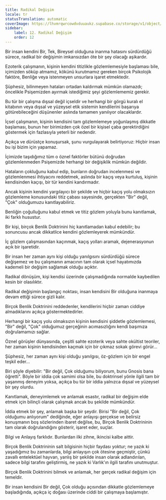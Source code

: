 ```yaml
---
title: Radikal Değişim
locale: tr
statusTranslation: automatic
coverImage: https://lhvmrqwrcowdvduuaukz.supabase.co/storage/v1/object/public/strapi-uploads/small_cover-tratado-de-psicologia-revolucionaria.webp-5e15e1cec4e0ebebcde5d7fc7565d8fd.webp
sidebar:
    label: 12. Radikal Değişim
    order: 12
---
```

Bir insan kendini Bir, Tek, Bireysel olduğuna inanma hatasını sürdürdüğü sürece, radikal bir değişimin imkansızdan öte bir şey olacağı aşikardır.

Ezoterik çalışmanın, kişinin kendini titizlikle gözlemlemesiyle başlaması bile, içimizden söküp atmamız, kökünü kurutmamız gereken birçok Psikolojik faktöre, Benliğe veya istenmeyen unsurlara işaret etmektedir.

Şüphesiz, bilinmeyen hataları ortadan kaldırmak mümkün olamazdı; öncelikle Psişemizden ayırmak istediğimiz şeyi gözlemlememiz gerekir.

Bu tür bir çalışma dışsal değil içseldir ve herhangi bir görgü kuralı el kitabının veya dışsal ve yüzeysel etik sistemin kendilerini başarıya götürebileceğini düşünenler aslında tamamen yanılıyor olacaklardır.

İçsel çalışmanın, kişinin kendisini tam gözlemlemeye yoğunlaşmış dikkatle başlaması, bunun her birimizden çok özel bir kişisel çaba gerektirdiğini göstermek için fazlasıyla yeterli bir nedendir.

Açıkça ve dürüstçe konuşursak, şunu vurgulayarak belirtiyoruz: Hiçbir insan bu işi bizim için yapamaz.

İçimizde taşıdığımız tüm o öznel faktörler bütünü doğrudan gözlemlenmeden Psişemizde herhangi bir değişiklik mümkün değildir.

Hataların çokluğunu kabul edip, bunların doğrudan incelenmesi ve gözlemlenmesi ihtiyacını reddetmek, aslında bir kaçış veya kurtuluş, kişinin kendisinden kaçışı, bir tür kendini kandırmadır.

Ancak kişinin kendini yargılayıcı bir şekilde ve hiçbir kaçış yolu olmaksızın gözlemleme konusundaki titiz çabası sayesinde, gerçekten "Bir" değil, "Çok" olduğumuzu kanıtlayabiliriz.

Benliğin çoğulluğunu kabul etmek ve titiz gözlem yoluyla bunu kanıtlamak, iki farklı husustur.

Bir kişi, birçok Benlik Doktrinini hiç kanıtlamadan kabul edebilir; bu sonuncusu ancak dikkatlice kendini gözlemleyerek mümkündür.

İç gözlem çalışmasından kaçınmak, kaçış yolları aramak, dejenerasyonun açık bir işaretidir.

Bir insan her zaman aynı kişi olduğu yanılgısını sürdürdüğü sürece değişemez ve bu çalışmanın amacının tam olarak içsel hayatımızda kademeli bir değişim sağlamak olduğu açıktır.

Radikal dönüşüm, kişi kendisi üzerinde çalışmadığında normalde kaybedilen kesin bir olasılıktır.

Radikal değişimin başlangıç noktası, insan kendisini Bir olduğuna inanmaya devam ettiği sürece gizli kalır.

Birçok Benlik Doktrinini reddedenler, kendilerini hiçbir zaman ciddiye almadıklarını açıkça göstermektedirler.

Herhangi bir kaçış yolu olmaksızın kişinin kendisini şiddetle gözlemlemesi, "Bir" değil, "Çok" olduğumuz gerçeğinin acımasızlığını kendi başımıza doğrulamamızı sağlar.

Öznel görüşler dünyasında, çeşitli sahte ezoterik veya sahte okültist teoriler, her zaman kişinin kendisinden kaçmak için bir çıkmaz sokak görevi görür...

Şüphesiz, her zaman aynı kişi olduğu yanılgısı, öz-gözlem için bir engel teşkil eder...

Biri şöyle diyebilir: "Bir değil, Çok olduğumu biliyorum, bunu Gnosis bana öğretti". Böyle bir iddia çok samimi olsa bile, bu doktrinsel yönle ilgili tam bir yaşanmış deneyim yoksa, açıkça bu tür bir iddia yalnızca dışsal ve yüzeysel bir şey olurdu.

Kanıtlamak, deneyimlemek ve anlamak esastır, radikal bir değişim elde etmek için bilinçli olarak çalışmak ancak bu şekilde mümkündür.

İddia etmek bir şey, anlamak başka bir şeydir. Birisi "Bir değil, Çok olduğumu anlıyorum" dediğinde, eğer anlayışı gerçekse ve belirsiz konuşmanın boş sözlerinden ibaret değilse, bu, Birçok Benlik Doktrininin tam olarak doğrulandığını gösterir, işaret eder, suçlar.

Bilgi ve Anlayış farklıdır. Bunlardan ilki zihne, ikincisi kalbe aittir.

Birçok Benlik Doktrininin salt bilgisinin hiçbir faydası yoktur; ne yazık ki yaşadığımız bu zamanlarda, bilgi anlayışın çok ötesine geçmiştir, çünkü zavallı entelektüel hayvan, yanlış bir şekilde insan olarak adlandırılan, sadece bilgi tarafını geliştirmiş, ne yazık ki Varlık'ın ilgili tarafını unutmuştur.

Birçok Benlik Doktrinini bilmek ve anlamak, her gerçek radikal değişim için temeldir.

Bir insan kendisini Bir değil, Çok olduğu açısından dikkatle gözlemlemeye başladığında, açıkça iç doğası üzerinde ciddi bir çalışmaya başlamıştır.

